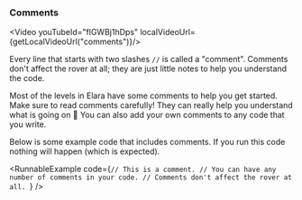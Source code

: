 
### Comments

<Video youTubeId="flGWBj1hDps" localVideoUrl={getLocalVideoUrl("comments")}/>

Every line that starts with two slashes `//` is called a
"comment". Comments don't affect the rover at all; they are
just little notes to help you understand the code.

Most of the levels in Elara have some comments to help you get
started. Make sure to read comments carefully! They can really help you
understand what is going on 🙂 You can also add your own comments
to any code that you write.

Below is some example code that includes comments. If you run this code
nothing will happen (which is expected).

<RunnableExample
  code={`// This is a comment.
// You can have any number of comments in your code.
// Comments don't affect the rover at all.
`}
/>
